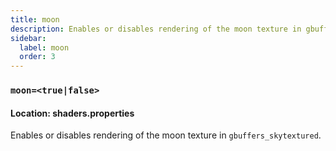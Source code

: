 ```yaml
---
title: moon
description: Enables or disables rendering of the moon texture in gbuffers_skytextured.
sidebar:
  label: moon
  order: 3
---
```


### `moon=<true|false>`

#### Location: shaders.properties

Enables or disables rendering of the moon texture in `gbuffers_skytextured`.